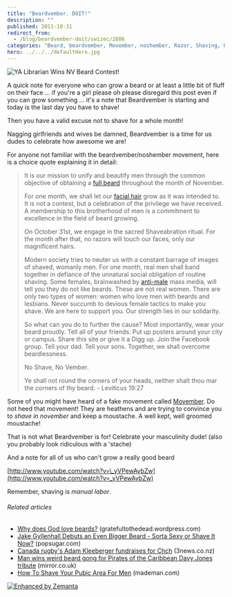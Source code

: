 ```yaml
---
title: "Beardvember. DOIT!"
description: ""
published: 2011-10-31
redirect_from:
  - /blog/beardvember-doit/swizec/2806
categories: "Beard, beardvember, Movember, noshember, Razor, Shaving, Uncategorized"
hero: ../../../defaultHero.jpg
---
```


![YA Librarian Wins NV Beard Contest!](https://swizec.com/blog/wp-content/uploads/2011/10/309262913_fe554e0a8c_m3.jpg "YA Librarian Wins NV Beard Contest!")

A quick note for everyone who can grow a beard or at least a little bit of fluff on their face ... if you're a girl please oh please disregard this post even if you can grow something ... it's a note that Beardvember is starting and today is the last day you have to shave!

Then you have a valid excuse not to shave for a whole month!

Nagging girlfriends and wives be damned, Beardvember is a time for us dudes to celebrate how awesome we are!

For anyone not familiar with the beardvember/noshember movement, here is a choice quote explaining it in detail:

> It is our mission to unify and beautify men through the common objective of obtaining a [full beard](http://en.wikipedia.org/wiki/Beard "Beard") throughout the month of November.
>
> For one month, we shall let our [facial hair](http://en.wikipedia.org/wiki/Facial_hair "Facial hair") grow as it was intended to. It is not a contest, but a celebration of the privilege we have received. A membership to this brotherhood of men is a commitment to excellence in the field of beard growing.
>
> On October 31st, we engage in the sacred Shaveabration ritual. For the month after that, no razors will touch our faces, only our magnificent hairs.
>
> Modern society tries to neuter us with a constant barrage of images of shaved, womanly men. For one month, real men shall band together in defiance of the unnatural social obligation of routine shaving. Some females, brainwashed by [anti-male](http://en.wikipedia.org/wiki/Misandry "Misandry") mass media, will tell you they do not like beards. These are not real women. There are only two types of women: women who love men with beards and lesbians. Never succumb to devious female tactics to make you shave. We are here to support you. Our strength lies in our solidarity.
>
> So what can you do to further the cause? Most importantly, wear your beard proudly. Tell all of your friends. Put up posters around your city or campus. Share this site or give it a Digg up. Join the Facebook group. Tell your dad. Tell your sons. Together, we shall overcome beardlessness.
>
> No Shave, No Vember.
>
> Ye shall not round the corners of your heads, neither shalt thou mar the corners of thy beard. - Leviticus 19:27

Some of you might have heard of a fake movement called [Movember](http://www.movember.com/ "Movember"). Do not heed that movement! They are heathens and are trying to convince you to _shave in november_ and keep a moustache. A well kept, well groomed moustache!

That is not what Beardvember is for! Celebrate your masculinity dude! (also you probably look ridiculous with a 'stache)

And a note for all of us who can't grow a really good beard

[http://www.youtube.com/watch?v=\_yVPewAybZw](http://www.youtube.com/watch?v=_yVPewAybZw)

Remember, shaving is _manual labor_.

###### Related articles

- [Why does God love beards?](http://gratefultothedead.wordpress.com/2011/10/22/why-does-god-love-beards/) (gratefultothedead.wordpress.com)
- [Jake Gyllenhall Debuts an Even Bigger Beard - Sorta Sexy or Shave It Now?](http://www.popsugar.com/PopSugar-Poll-Jake-Gyllenhall-Debuts-Big-Beard-Sorta-Sexy-Shave-Now-11262740) (popsugar.com)
- [Canada rugby's Adam Kleeberger fundraises for Chch](http://www.3news.co.nz/Canada-rugbys-Adam-Kleeberger-fundraises-for-Chch/tabid/1534/articleID/229320/Default.aspx) (3news.co.nz)
- [Man wins weird beard gong for Pirates of the Caribbean Davy Jones tribute](http://www.mirror.co.uk/news/top-stories/2011/10/11/man-wins-weird-beard-gong-for-pirates-of-the-caribbean-davy-jones-tribute-115875-23481731/) (mirror.co.uk)
- [How To Shave Your Pubic Area For Men](http://www.mademan.com/mm/how-shave-your-pubic-area-men.html) (mademan.com)

[![Enhanced by Zemanta](https://img.zemanta.com/zemified_e.png?x-id=dc04883d-1d55-4d20-8a42-ee338ea03701)](http://www.zemanta.com/ "Enhanced by Zemanta")
